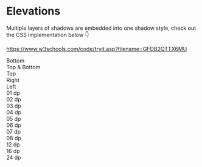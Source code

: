 
<Meta title="Basics/Elevations" />

# Elevations

Multiple layers of shadows are embedded into one shadow style, check out the CSS implementation below 👇

<https://www.w3schools.com/code/tryit.asp?filename=GFDB2QTTX6MU>

<div style={{ display: "flex", flexWrap: "wrap", marginTop: "84px" }}>
  <div
    style={{
      display: "flex",
      flexDirection: "column",
      alignItems: "center",
      margin: "20px 32px ",
    }}
  >
    <div
      style={{
        width: "220px",
        height: "220px",
        background: "#FFFFFF",
        boxShadow: "inset 0px -1px 0px rgba(0, 0, 0, 0.12)",
        marginBottom: "13px",
      }}
    ></div>
    <div style={{ fontSize: "14px", textAlign: "center" }}>Bottom</div>
  </div>
  <div
    style={{
      display: "flex",
      flexDirection: "column",
      alignItems: "center",
      margin: "20px 32px ",
    }}
  >
    <div
      style={{
        width: "220px",
        height: "220px",
        background: "#FFFFFF",
        boxShadow:
          "inset 0px 1px 0px rgba(0, 0, 0, 0.12), inset 0px -1px 0px rgba(0, 0, 0, 0.12)",
        marginBottom: "13px",
      }}
    ></div>
    <div style={{ fontSize: "14px", textAlign: "center" }}>Top & Bottom</div>
  </div>
  <div
    style={{
      display: "flex",
      flexDirection: "column",
      alignItems: "center",
      margin: "20px 32px ",
    }}
  >
    <div
      style={{
        width: "220px",
        height: "220px",
        background: "#FFFFFF",
        boxShadow: "inset 0px 1px 0px rgba(0, 0, 0, 0.12)",
      }}
    ></div>
    <div style={{ fontSize: "14px", textAlign: "center" }}>Top</div>
  </div>
</div>

<div style={{ display: "flex", flexWrap: "wrap", marginTop: "84px" }}>
  <div
    style={{
      display: "flex",
      flexDirection: "column",
      alignItems: "center",
      margin: "20px 32px ",
    }}
  >
    <div
      style={{
        width: "220px",
        height: "220px",
        background: "#FFFFFF",
        boxShadow: "1px 0px 0px rgba(0, 0, 0, 0.12)",
        marginBottom: "13px",
      }}
    ></div>
    <div style={{ fontSize: "14px", textAlign: "center" }}>Right</div>
  </div>
  <div
    style={{
      display: "flex",
      flexDirection: "column",
      alignItems: "center",
      margin: "20px 32px ",
    }}
  >
    <div
      style={{
        width: "220px",
        height: "220px",
        background: "#FFFFFF",
        boxShadow: "-1px 0px 0px rgba(0, 0, 0, 0.12)",
        marginBottom: "13px",
      }}
    ></div>
    <div style={{ fontSize: "14px", textAlign: "center" }}>Left</div>
  </div>
</div>

<div style={{ display: "flex", flexWrap: "wrap", marginTop: "84px" }}>
  <div
    style={{
      display: "flex",
      flexDirection: "column",
      alignItems: "center",
      margin: "20px 32px ",
    }}
  >
    <div
      style={{
        width: "220px",
        height: "220px",
        background: "#FFFFFF",
        boxShadow:
          "0px 1px 1px rgba(0, 0, 0, 0.06), 0px 2px 1px rgba(0, 0, 0, 0.04), 0px 0px 3px rgba(0, 0, 0, 0.08)",
        marginBottom: "13px",
      }}
    ></div>
    <div style={{ fontSize: "14px", textAlign: "center" }}>01 dp</div>
  </div>
  <div
    style={{
      display: "flex",
      flexDirection: "column",
      alignItems: "center",
      margin: "20px 32px ",
    }}
  >
    <div
      style={{
        width: "220px",
        height: "220px",
        background: "#FFFFFF",
        boxShadow:
          "0px 1px 2px rgba(0, 0, 0, 0.06), 0px 2px 1px rgba(0, 0, 0, 0.04), 0px 1px 5px rgba(0, 0, 0, 0.08)",
        marginBottom: "13px",
      }}
    ></div>
    <div style={{ fontSize: "14px", textAlign: "center" }}>02 dp</div>
  </div>
  <div
    style={{
      display: "flex",
      flexDirection: "column",
      alignItems: "center",
      margin: "20px 32px ",
    }}
  >
    <div
      style={{
        width: "220px",
        height: "220px",
        background: "#FFFFFF",
        boxShadow:
          "0px 3px 4px rgba(0, 0, 0, 0.06), 0px 3px 3px rgba(0, 0, 0, 0.04), 0px 1px 8px rgba(0, 0, 0, 0.08)",
        marginBottom: "13px",
      }}
    ></div>
    <div style={{ fontSize: "14px", textAlign: "center" }}>03 dp</div>
  </div>
  <div
    style={{
      display: "flex",
      flexDirection: "column",
      alignItems: "center",
      margin: "20px 32px ",
    }}
  >
    <div
      style={{
        width: "220px",
        height: "220px",
        background: "#FFFFFF",
        boxShadow:
          "0px 4px 5px rgba(0, 0, 0, 0.06), 0px 1px 10px rgba(0, 0, 0, 0.04), 0px 2px 4px rgba(0, 0, 0, 0.08)",
        marginBottom: "13px",
      }}
    ></div>
    <div style={{ fontSize: "14px", textAlign: "center" }}>04 dp</div>
  </div>
  <div
    style={{
      display: "flex",
      flexDirection: "column",
      alignItems: "center",
      margin: "20px 32px ",
    }}
  >
    <div
      style={{
        width: "220px",
        height: "220px",
        background: "#FFFFFF",
        boxShadow:
          "0px 6px 10px rgba(0, 0, 0, 0.06), 0px 1px 18px rgba(0, 0, 0, 0.04), 0px 3px 5px rgba(0, 0, 0, 0.08)",
        marginBottom: "13px",
      }}
    ></div>
    <div style={{ fontSize: "14px", textAlign: "center" }}>05 dp</div>
  </div>
  <div
    style={{
      display: "flex",
      flexDirection: "column",
      alignItems: "center",
      margin: "20px 32px ",
    }}
  >
    <div
      style={{
        width: "220px",
        height: "220px",
        background: "#FFFFFF",
        boxShadow:
          "0px 8px 10px rgba(0, 0, 0, 0.06), 0px 3px 14px rgba(0, 0, 0, 0.04), 0px 5px 5px rgba(0, 0, 0, 0.08)",
        marginBottom: "13px",
      }}
    ></div>
    <div style={{ fontSize: "14px", textAlign: "center" }}>06 dp</div>
  </div>
  <div
    style={{
      display: "flex",
      flexDirection: "column",
      alignItems: "center",
      margin: "20px 32px ",
    }}
  >
    <div
      style={{
        width: "220px",
        height: "220px",
        background: "#FFFFFF",
        boxShadow:
          "0px 12px 17px rgba(0, 0, 0, 0.06), 0px 5px 22px rgba(0, 0, 0, 0.04), 0px 7px 8px rgba(0, 0, 0, 0.08)",
        marginBottom: "13px",
      }}
    ></div>
    <div style={{ fontSize: "14px", textAlign: "center" }}>07 dp</div>
  </div>
  <div
    style={{
      display: "flex",
      flexDirection: "column",
      alignItems: "center",
      margin: "20px 32px ",
    }}
  >
    <div
      style={{
        width: "220px",
        height: "220px",
        background: "#FFFFFF",
        boxShadow:
          "0px 16px 24px rgba(0, 0, 0, 0.06), 0px 6px 30px rgba(0, 0, 0, 0.04), 0px 8px 10px rgba(0, 0, 0, 0.08)",
        marginBottom: "13px",
      }}
    ></div>
    <div style={{ fontSize: "14px", textAlign: "center" }}>08 dp</div>
  </div>
  <div
    style={{
      display: "flex",
      flexDirection: "column",
      alignItems: "center",
      margin: "20px 32px ",
    }}
  >
    <div
      style={{
        width: "220px",
        height: "220px",
        background: "#FFFFFF",
        borderRadius: "4px",
        boxShadow:
          "0px 12px 17px rgba(0, 0, 0, 0.06), 0px 5px 22px rgba(0, 0, 0, 0.04), 0px 7px 8px rgba(0, 0, 0, 0.08)",
        marginBottom: "13px",
      }}
    ></div>
    <div style={{ fontSize: "14px", textAlign: "center" }}>12 dp</div>
  </div>
  <div
    style={{
      display: "flex",
      flexDirection: "column",
      alignItems: "center",
      margin: "20px 32px ",
    }}
  >
    <div
      style={{
        width: "220px",
        height: "220px",
        background: "#FFFFFF",
        borderRadius: "4px",
        boxShadow:
          "0px 16px 24px rgba(0, 0, 0, 0.06), 0px 6px 30px rgba(0, 0, 0, 0.04), 0px 8px 10px rgba(0, 0, 0, 0.08)",
        marginBottom: "13px",
      }}
    ></div>
    <div style={{ fontSize: "14px", textAlign: "center" }}>16 dp</div>
  </div>
  <div
    style={{
      display: "flex",
      flexDirection: "column",
      alignItems: "center",
      margin: "20px 32px ",
    }}
  >
    <div
      style={{
        width: "220px",
        height: "220px",
        background: "#FFFFFF",
        borderRadius: "4px",
        boxShadow:
          "0px 24px 38px rgba(0, 0, 0, 0.06), 0px 9px 46px rgba(0, 0, 0, 0.04), 0px 11px 15px rgba(0, 0, 0, 0.08)",
        marginBottom: "13px",
      }}
    ></div>
    <div style={{ fontSize: "14px", textAlign: "center" }}>24 dp</div>
  </div>
</div>

